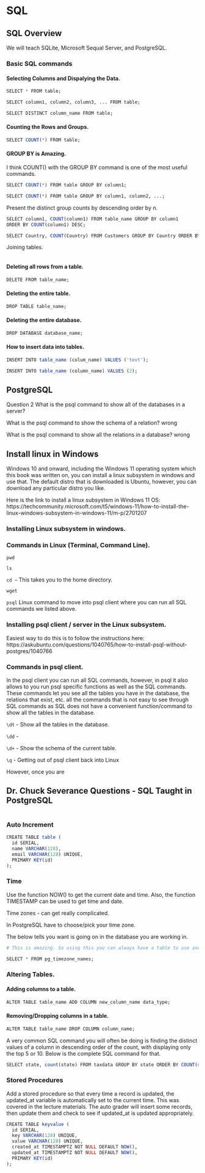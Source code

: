 # SQL {#sql}


## SQL Overview

We will teach SQLite, Microsoft Sequal Server, and PostgreSQL.

### Basic SQL commands


#### Selecting Columns and Dispalying the Data.

```r

SELECT * FROM table;

SELECT column1, column2, column3, ... FROM table;

SELECT DISTINCT column_name FROM table;

```

#### Counting the Rows and Groups.

```r

SELECT COUNT(*) FROM table;

```


#### GROUP BY is Amazing.

I think COUNT() with the GROUP BY command is one of the most useful commands.

```r

SELECT COUNT(*) FROM table GROUP BY column1;

SELECT COUNT(*) FROM table GROUP BY column1, column2, ...;

```

Present the distinct group counts by descending order by n. 

```r

SELECT column1, COUNT(column1) FROM table_name GROUP BY column1 
ORDER BY COUNT(column1) DESC;

SELECT Country, COUNT(Country) FROM Customers GROUP BY Country ORDER BY COUNT(Country) DESC;

```



Joining tables.

```r

```


#### Deleting all rows from a table.


```r

DELETE FROM table_name;

```


#### Deleting the entire table.

```r

DROP TABLE table_name;

```


#### Deleting the entire database.

```r

DROP DATABASE database_name;

```


#### How to insert data into tables. 

```r

INSERT INTO table_name (colum_name) VALUES ('text');

INSERT INTO table_name (column_name) VALUES (2);

```



## PostgreSQL


Question 2
What is the psql command to show all of the databases in a server?
\l

What is the psql command to show the schema of a relation?
\dt  wrong

What is the psql command to show all the relations in a database?
\dd wrong

## Install linux in Windows

Windows 10 and onward, including the Windows 11 operating system which this book was written on, you can install a linux subsystem in windows and use that. The default distro that is downloaded is Ubuntu, however, you can download any particular distro you like. 

Here is the link to install a linux subsystem in Windows 11 OS: https://techcommunity.microsoft.com/t5/windows-11/how-to-install-the-linux-windows-subsystem-in-windows-11/m-p/2701207


### Installing Linux subsystem in windows. 

### Commands in Linux (Terminal, Command Line).

`pwd`

`ls`

`cd ~` This takes you to the home directory.

`wget`

`psql` Linux command to move into psql client where you can run all SQL commands we listed above.

### Installing psql client / server in the Linux subsystem.

Easiest way to do this is to follow the instructions here: https://askubuntu.com/questions/1040765/how-to-install-psql-without-postgres/1040766


### Commands in psql client.

In the psql client you can run all SQL commands, however, in psql it also allows to you run psql specific functions as well as the SQL commands. These commands let you see all the tables you have in the database, the relations that exist, etc. all the commands that is not easy to see through SQL commands as SQL does not have a convenient function/command to show all the tables in the database.

`\dt` - Show all the tables in the database.

`\dd` - 

`\d+` - Show the schema of the current table. 

`\q` - Getting out of psql client back into Linux

However, once you are

## Dr. Chuck Severance Questions - SQL Taught in PostgreSQL

```r

```


### Auto Increment

```r

CREATE TABLE table (
  id SERIAL,
  name VARCHAR(128),
  email VARCHAR(128) UNIQUE,
  PRIMARY KEY(id)
);

```

### Time

Use the function NOW() to get the current date and time. Also, the function TIMESTAMP can be used to get time and date.

Time zones - can get really complicated.

In PostgreSQL have to choose/pick your time zone.

The below tells you want is going on in the database you are working in.
```r

# This is amazing. So using this you can always have a table to use and play with. 

SELECT * FROM pg_timezone_names;

```

### Altering Tables. 

#### Adding columns to a table.

```r

ALTER TABLE table_name ADD COLUMN new_column_name data_type;

```

#### Removing/Dropping columns in a table.

```r
ALTER TABLE table_name DROP COLUMN column_name;
```

A very common SQL command you will often be doing is finding the distinct values of a column in descending order of the count, with displaying only the top 5 or 10. Below is the complete SQL command for that.

```r

SELECT state, count(state) FROM taxdata GROUP BY state ORDER BY COUNT(state) DESC LIMIT 5;

```

### Stored Procedures

Add a stored procedure so that every time a record is updated, the updated_at variable is automatically set to the current time. This was covered in the lecture materials. The auto grader will insert some records, then update them and check to see if updated_at is updated appropriately.

```r

CREATE TABLE keyvalue ( 
  id SERIAL,
  key VARCHAR(128) UNIQUE,
  value VARCHAR(128) UNIQUE,
  created_at TIMESTAMPTZ NOT NULL DEFAULT NOW(),
  updated_at TIMESTAMPTZ NOT NULL DEFAULT NOW(),
  PRIMARY KEY(id)
);

```

